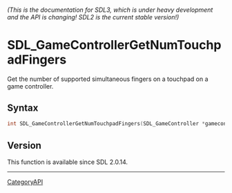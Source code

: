 ====== (This is the documentation for SDL3, which is under heavy development and the API is changing! SDL2 is the current stable version!) ======
= SDL_GameControllerGetNumTouchpadFingers =

Get the number of supported simultaneous fingers on a touchpad on a game controller.

== Syntax ==

<syntaxhighlight lang='c'>
int SDL_GameControllerGetNumTouchpadFingers(SDL_GameController *gamecontroller, int touchpad);
</syntaxhighlight>

== Version ==

This function is available since SDL 2.0.14.

----
[[CategoryAPI]]


